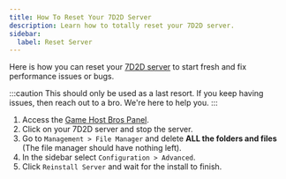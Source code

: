 ```yaml
---
title: How To Reset Your 7D2D Server
description: Learn how to totally reset your 7D2D server.
sidebar:
  label: Reset Server
---
```


Here is how you can reset your [7D2D server](https://www.gamehostbros.com/7-days-to-die-server-hosting/) to start fresh and fix performance issues or bugs.

:::caution
This should only be used as a last resort. If you keep having issues, then reach out to a bro. We're here to help you.
:::
<Steps>
1. Access the [Game Host Bros Panel](https://panel.gamehostbros.com/).
2. Click on your 7D2D server and stop the server.
3. Go to `Management > File Manager` and delete **ALL the folders and files** (The file manager should have nothing left).
4. In the sidebar select `Configuration > Advanced`.
5. Click `Reinstall Server` and wait for the install to finish.
</Steps>